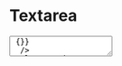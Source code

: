 
# Textarea

<Props of={Textarea} />

<Playground>
  <Textarea
    i18n={{ placeholder: 'Textarea placeholder' }}
    name='textarea'
    id='textarea'
    onChange={() => {}}
  />
</Playground>

<Playground>
  <Textarea
    i18n={{ placeholder: 'Textarea placeholder' }}
    name='textarea'
    id='textarea'
    onChange={() => {}}
    size='tiny'
    hasResize
    maxHeight={180}
  />
</Playground>
